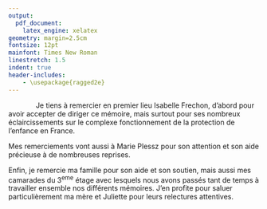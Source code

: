 ```yaml
---
output: 
  pdf_document:
    latex_engine: xelatex
geometry: margin=2.5cm
fontsize: 12pt
mainfont: Times New Roman
linestretch: 1.5
indent: true
header-includes:
    - \usepackage{ragged2e}
---
```


```{=tex}
\begin{titlepage}

\par
\raisebox{-.5\height}{\includegraphics[width=3cm]{Figure/logos/Logo_EHESS.jpg}}
\hfill
\raisebox{-.5\height}{\includegraphics[width=5.5cm]{Figure/logos/logo_ens.png}}
\par


\vspace{1cm}
\begin{center}

\normalsize{\textit{Master Sciences Sociales - Parcours Quantifier en Sciences Sociales}}

2021-2022

\vspace{5mm}

\textsc{Mémoire de recherche}

\vfill 

{\Large\bfseries La désinstitutionnalisation du placement en \\ Maison d’enfants à caractère social (MECS) :\par}

{\large tensions entre logiques gestionnaires et personnalisation du placement\par}

\vfill

{\large\itshape Soutenu par}

{\large Élodie Lemaire}

\vspace{5mm}

\textit{Session}

Septembre 2022

\vspace{5mm}

\textit{Sous les directions de}

Isabelle Frechon \& Marie Plessz

\vspace{5mm}

\textit{Rapporteure}

Laure Hadj

\end{center}
\end{titlepage}
\newpage
```
\pagenumbering{roman}

```{=tex}
\phantomsection
\addcontentsline{toc}{section}{Remerciements}
\section*{}
```
\textbf{\huge Remerciements}

\vspace{.5cm}

|               Je tiens à remercier en premier lieu Isabelle Frechon, d'abord pour avoir accepter de diriger ce mémoire, mais surtout pour ses nombreux éclaircissements sur le complexe fonctionnement de la protection de l'enfance en France.


Mes remerciements vont aussi à Marie Plessz pour son attention et son aide précieuse à de nombreuses reprises. 


Enfin, je remercie ma famille pour son aide et son soutien, mais aussi mes camarades du 3^eme^ étage avec lesquels nous avons passés tant de temps à travailler ensemble nos différents mémoires. J'en profite pour saluer particulièrement ma mère et Juliette pour leurs relectures attentives.

\newpage
